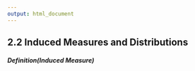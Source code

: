 ```yaml
---
output: html_document
---
```


## 2.2 Induced Measures and Distributions

##### Definition(Induced Measure)